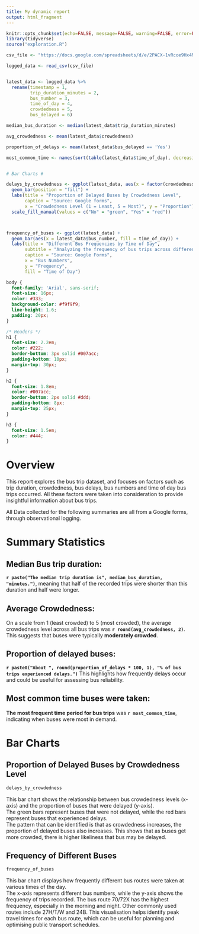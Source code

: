```yaml
---
title: My dynamic report
output: html_fragment
---
```


```r
knitr::opts_chunk$set(echo=FALSE, message=FALSE, warning=FALSE, error=FALSE)
library(tidyverse)
source("exploration.R")

csv_file <- "https://docs.google.com/spreadsheets/d/e/2PACX-1vRcoe9Hx4MxJmMeqYlMVWlc_FUQvFPn1DtbO8Qnqz0T3Su6kIxJLaWHnNV9rRN_YVoFP_iWxiS8vDTX/pub?output=csv"

logged_data <- read_csv(csv_file)


latest_data <- logged_data %>%
  rename(timestamp = 1,
         trip_duration_minutes = 2,
         bus_number = 3,
         time_of_day = 4,
         crowdedness = 5,
         bus_delayed = 6)

median_bus_duration <- median(latest_data$trip_duration_minutes)

avg_crowdedness <- mean(latest_data$crowdedness)

proportion_of_delays <- mean(latest_data$bus_delayed == 'Yes')

most_common_time <- names(sort(table(latest_data$time_of_day), decreasing = TRUE))[1]


# Bar Charts #

delays_by_crowdedness <- ggplot(latest_data, aes(x = factor(crowdedness), fill = bus_delayed)) + 
  geom_bar(position = "fill") + 
  labs(title = "Proportion of Delayed Buses by Crowdedness Level",
       caption = "Source: Google forms", 
       x = "Crowdedness Level (1 = Least, 5 = Most)", y = "Proportion") +
  scale_fill_manual(values = c("No" = "green", "Yes" = "red"))



frequency_of_buses <- ggplot(latest_data) +
  geom_bar(aes(x = latest_data$bus_number, fill = time_of_day)) +
  labs(title = "Different Bus Frequencies by Time of Day",
       subtitle = "Analyzing the frequency of bus trips across different routes and times of the day",
       caption = "Source: Google Forms",
       x = "Bus Numbers",
       y = "Frequency",
       fill = "Time of Day")
```

```css
body {
  font-family: 'Arial', sans-serif;
  font-size: 16px;
  color: #333;
  background-color: #f9f9f9;
  line-height: 1.6;
  padding: 20px;
}

/* Headers */
h1 {
  font-size: 2.2em;
  color: #222;
  border-bottom: 3px solid #007acc;
  padding-bottom: 10px;
  margin-top: 30px;
}

h2 {
  font-size: 1.8em;
  color: #007acc;
  border-bottom: 2px solid #ddd;
  padding-bottom: 8px;
  margin-top: 25px;
}

h3 {
  font-size: 1.5em;
  color: #444;
}
```

# Overview

This report explores the bus trip dataset, and focuses on factors such as trip duration, crowdedness, bus delays, bus numbers and time of day bus trips occurred. All these factors were taken into consideration to provide insightful information about bus trips.

All Data collected for the following summaries are all from a Google forms, through observational logging.


# Summary Statistics

## Median Bus trip duration:

**`r paste("The median trip duration is", median_bus_duration, "minutes.")`**, meaning that half of the recorded trips were shorter than this duration and half were longer.

## Average Crowdedness:

On a scale from 1 (least crowded) to 5 (most crowded), the average crowdedness level across all bus trips was **`r round(avg_crowdedness, 2)`**. This suggests that buses were typically **moderately crowded**.

## Proportion of delayed buses:

**`r paste0("About ", round(proportion_of_delays * 100, 1), "% of bus trips experienced delays.")`** This highlights how frequently delays occur and could be useful for assessing bus reliability.

## Most common time buses were taken:

**The most frequent time period for bus trips** was **`r most_common_time`**, indicating when buses were most in demand.




# Bar Charts


## Proportion of Delayed Buses by Crowdedness Level 
```r
delays_by_crowdedness
```

This bar chart shows the relationship between bus crowdedness levels (x-axis) and the proportion of buses that were delayed (y-axis).  
The green bars represent buses that were not delayed, while the red bars represent buses that experienced delays.  
The pattern that can be identified is that as crowdedness increases, the proportion of delayed buses also increases. This shows that as buses get more crowded, there is higher likeliness that bus may be delayed.




## Frequency of Different Buses
```r
frequency_of_buses
```

This bar chart displays how frequently different bus routes were taken at various times of the day.  
The x-axis represents different bus numbers, while the y-axis shows the frequency of trips recorded.
The bus route 70/72X has the highest frequency, especially in the morning and night. Other commonly used routes include 27H/T/W and 24B.
This visualisation helps identify peak travel times for each bus route, which can be useful for planning and optimising public transport schedules.



